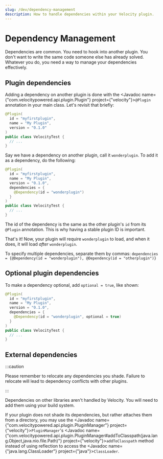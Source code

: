 ```yaml
---
slug: /dev/dependency-management
description: How to handle dependencies within your Velocity plugin.
---
```


# Dependency Management

Dependencies are common. You need to hook into another plugin. You don't want to write the same code
someone else has already solved. Whatever you do, you need a way to manage your dependencies
effectively.

## Plugin dependencies

Adding a dependency on another plugin is done with the
<Javadoc name={"com.velocitypowered.api.plugin.Plugin"} project={"velocity"}>`@Plugin`</Javadoc>
annotation in your main class. Let's revisit that briefly:

```java
@Plugin(
  id = "myfirstplugin",
  name = "My Plugin",
  version = "0.1.0"
)
public class VelocityTest {
  // ...
}
```

Say we have a dependency on another plugin, call it `wonderplugin`. To add it as a dependency, do
the following:

```java
@Plugin(
  id = "myfirstplugin",
  name = "My Plugin",
  version = "0.1.0",
  dependencies = {
    @Dependency(id = "wonderplugin")
  }
)
public class VelocityTest {
  // ...
}
```

The id of the dependency is the same as the other plugin's `id` from its `@Plugin` annotation. This
is why having a stable plugin ID is important.

That's it! Now, your plugin will require `wonderplugin` to load, and when it does, it will load
_after_ `wonderplugin`.

To specify multiple dependencies, separate them by commas:
`dependencies = {@Dependency(id = "wonderplugin"), @Dependency(id = "otherplugin")}`

## Optional plugin dependencies

To make a dependency optional, add `optional = true`, like shown:

```java
@Plugin(
  id = "myfirstplugin",
  name = "My Plugin",
  version = "0.1.0",
  dependencies = {
    @Dependency(id = "wonderplugin", optional = true)
  }
)
public class VelocityTest {
  // ...
}
```

## External dependencies

:::caution

Please remember to relocate any dependencies you shade. Failure to relocate will lead to dependency
conflicts with other plugins.

:::

Dependencies on other libraries aren't handled by Velocity. You will need to add them using your
build system.

If your plugin does not shade its dependencies, but rather attaches them from a directory, you may
use the <Javadoc name={"com.velocitypowered.api.plugin.PluginManager"} project={"velocity"}>`PluginManager`</Javadoc>'s
<Javadoc name={"com.velocitypowered.api.plugin.PluginManager#addToClasspath(java.lang.Object,java.nio.file.Path)"} project={"velocity"}>`addToClasspath`</Javadoc>
method instead of using reflection to access the
<Javadoc name={"java.lang.ClassLoader"} project={"java"}>`ClassLoader`</Javadoc>.

